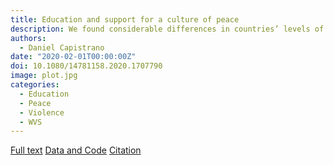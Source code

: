 ```yaml
---
title: Education and support for a culture of peace
description: We found considerable differences in countries’ levels of support for tolerance and respect as well as aversion to violence, which is associated to education attainment in almost all countries analyzed
authors: 
  - Daniel Capistrano
date: "2020-02-01T00:00:00Z"
doi: 10.1080/14781158.2020.1707790
image: plot.jpg
categories:
  - Education
  - Peace
  - Violence
  - WVS
---
```


[Full text](https://doi.org/10.1080/14781158.2020.1707790){.btn .btn-lg .btn-primary}  [Data and Code](){.btn .btn-lg .btn-success} [Citation](./cite.bib){.btn .btn-lg .btn-info}
